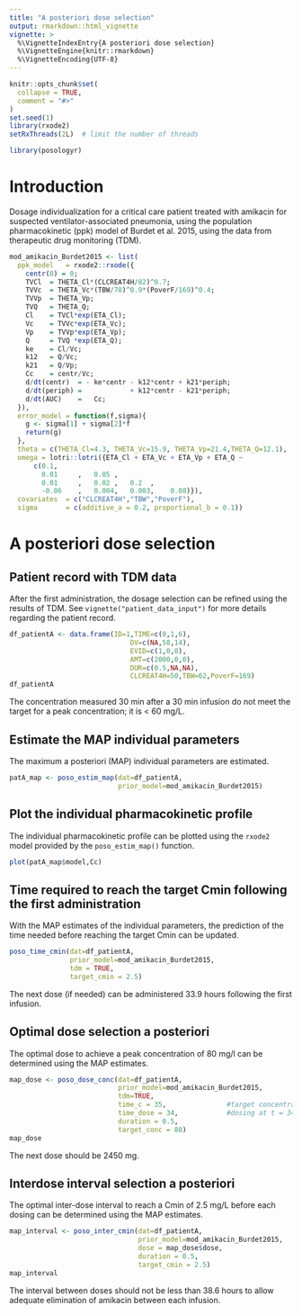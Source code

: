 ```yaml
---
title: "A posteriori dose selection"
output: rmarkdown::html_vignette
vignette: >
  %\VignetteIndexEntry{A posteriori dose selection}
  %\VignetteEngine{knitr::rmarkdown}
  %\VignetteEncoding{UTF-8}
---
```


```r
knitr::opts_chunk$set(
  collapse = TRUE,
  comment = "#>"
)
set.seed(1)
library(rxode2)
setRxThreads(2L)  # limit the number of threads
```

```r
library(posologyr)
```

# Introduction
Dosage individualization for a critical care patient treated with amikacin for suspected ventilator-associated pneumonia, using the population pharmacokinetic (ppk) model of Burdet et al. 2015, using the data from therapeutic drug monitoring (TDM).

```r
mod_amikacin_Burdet2015 <- list(
  ppk_model   = rxode2::rxode({
    centr(0) = 0;
    TVCl  = THETA_Cl*(CLCREAT4H/82)^0.7;
    TVVc  = THETA_Vc*(TBW/78)^0.9*(PoverF/169)^0.4;
    TVVp  = THETA_Vp;
    TVQ   = THETA_Q;
    Cl    = TVCl*exp(ETA_Cl);
    Vc    = TVVc*exp(ETA_Vc);
    Vp    = TVVp*exp(ETA_Vp);
    Q     = TVQ *exp(ETA_Q);
    ke    = Cl/Vc;
    k12   = Q/Vc;
    k21   = Q/Vp;
    Cc    = centr/Vc;
    d/dt(centr)  = - ke*centr - k12*centr + k21*periph;
    d/dt(periph) =            + k12*centr - k21*periph;
    d/dt(AUC)    =   Cc;
  }),
  error_model = function(f,sigma){
    g <- sigma[1] + sigma[2]*f
    return(g)
  },
  theta = c(THETA_Cl=4.3, THETA_Vc=15.9, THETA_Vp=21.4,THETA_Q=12.1),
  omega = lotri::lotri({ETA_Cl + ETA_Vc + ETA_Vp + ETA_Q ~
      c(0.1,
        0.01     ,   0.05 ,
        0.01     ,   0.02 ,   0.2  ,
        -0.06    ,   0.004,   0.003,    0.08)}),
  covariates  = c("CLCREAT4H","TBW","PoverF"),
  sigma       = c(additive_a = 0.2, proportional_b = 0.1))
```

# A posteriori dose selection

## Patient record with TDM data

After the first administration, the dosage selection can be refined using the results of TDM. See `vignette("patient_data_input")` for more details regarding the patient record.

```r
df_patientA <- data.frame(ID=1,TIME=c(0,1,6),
                              DV=c(NA,58,14),
                              EVID=c(1,0,0),
                              AMT=c(2000,0,0),
                              DUR=c(0.5,NA,NA),
                              CLCREAT4H=50,TBW=62,PoverF=169)
df_patientA
```
The concentration measured 30 min after a 30 min infusion do not meet the target for a peak concentration; it is < 60 mg/L.

## Estimate the MAP individual parameters

The maximum a posteriori (MAP) individual parameters are estimated.

```r
patA_map <- poso_estim_map(dat=df_patientA,
                           prior_model=mod_amikacin_Burdet2015)
```

## Plot the individual pharmacokinetic profile

The individual pharmacokinetic profile can be plotted using the `rxode2` model provided by the `poso_estim_map()` function.

```r
plot(patA_map$model,Cc)
```

## Time required to reach the target Cmin following the first administration

With the MAP estimates of the individual parameters, the prediction of the time needed before reaching the target Cmin can be updated.

```r
poso_time_cmin(dat=df_patientA,
               prior_model=mod_amikacin_Burdet2015,
               tdm = TRUE,
               target_cmin = 2.5)
```
The next dose (if needed) can be administered 33.9 hours following the first infusion.

## Optimal dose selection a posteriori

The optimal dose to achieve a peak concentration of 80 mg/l can be determined using the MAP estimates.

```r
map_dose <- poso_dose_conc(dat=df_patientA,
                           prior_model=mod_amikacin_Burdet2015,
                           tdm=TRUE,
                           time_c = 35,               #target concentration at t = 35 h
                           time_dose = 34,            #dosing at t = 34 h
                           duration = 0.5,
                           target_conc = 80)
map_dose
```
The next dose should be 2450 mg.

## Interdose interval selection a posteriori

The optimal inter-dose interval to reach a Cmin of 2.5 mg/L before each dosing can be determined using the MAP estimates.

```r
map_interval <- poso_inter_cmin(dat=df_patientA,
                                prior_model=mod_amikacin_Burdet2015,
                                dose = map_dose$dose,
                                duration = 0.5,
                                target_cmin = 2.5)
map_interval
```
The interval between doses should not be less than 38.6 hours to allow adequate elimination of amikacin between each infusion.
